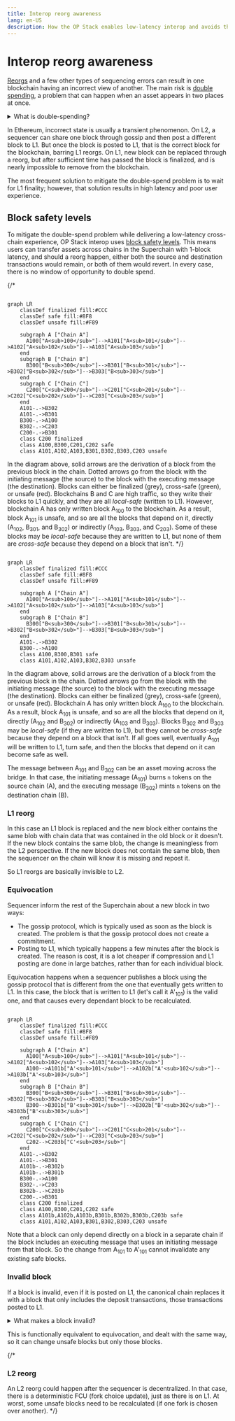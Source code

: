 ```yaml
---
title: Interop reorg awareness
lang: en-US
description: How the OP Stack enables low-latency interop and avoids the double-spend problem.
---
```




<InteropCallout />

# Interop reorg awareness

[Reorgs](https://www.alchemy.com/overviews/what-is-a-reorg#what-happens-to-reorgs-after-the-merge) and a few other types of sequencing errors can result in one blockchain having an incorrect view of another.
The main risk is [double spending](https://en.wikipedia.org/wiki/Double-spending), a problem that can happen when an asset appears in two places at once.

<details>

<summary>What is double-spending?</summary>

```mermaid

flowchart LR 
    subgraph init ["Initiating transaction (source chain)"]
        burn(tokens burned)
        burn-->send(send)
    end
    subgraph exec ["Executing transaction (destination chain)"]
        send==initiating message==>receive(receive)
        receive-->mint(tokens minted)
    end
```

In a normal asset transfer tokens are burned on the source chain first, then a message is sent to the destination chain.
When that message is received, the tokens are minted on the destination chain, where the user can now use those tokens.

```mermaid

flowchart LR 
    subgraph init ["Not really the source chain"]
        err((error))
    end
    subgraph exec ["Executing transaction (destination chain)"]
        err==initiating message==>receive(receive)
        receive-->mint(tokens minted)
    end
```

A double-spend problem occurs when the destination chain receives a valid initiating message, but due to an issue on the source chain, such as a reorg, that initiating transaction is no longer valid. 
When that happens, the tokens are still on the source chain, but they also on the destination chain.

</details>

In Ethereum, incorrect state is usually a transient phenomenon.
On L2, a sequencer can share one block through gossip and then post a different block to L1.
But once the block is posted to L1, that is the correct block for the blockchain, barring L1 reorgs.
On L1, new block can be replaced through a reorg, but after sufficient time has passed the block is finalized, and is nearly impossible to remove from the blockchain.

The most frequent solution to mitigate the double-spend problem is to wait for L1 finality; however, that solution results in high latency and poor user experience.

## Block safety levels

To mitigate the double-spend problem while delivering a low-latency cross-chain experience, OP Stack interop uses [block safety levels](./explainer#block-safety-levels).
This means users can transfer assets across chains in the Superchain with 1-block latency, and should a reorg happen, either both the source and destination transactions would remain, or both of them would revert.
In every case, there is no window of opportunity to double spend.

{/* 
```mermaid

graph LR
    classDef finalized fill:#CCC
    classDef safe fill:#8F8
    classDef unsafe fill:#F89

    subgraph A ["Chain A"]
      A100["A<sub>100</sub>"]-->A101["A<sub>101</sub>"]-->A102["A<sub>102</sub>"]-->A103["A<sub>103</sub>"]
    end
    subgraph B ["Chain B"]
      B300["B<sub>300</sub>"]-->B301["B<sub>301</sub>"]-->B302["B<sub>302</sub>"]-->B303["B<sub>303</sub>"]
    end
    subgraph C ["Chain C"]
      C200["C<sub>200</sub>"]-->C201["C<sub>201</sub>"]-->C202["C<sub>202</sub>"]-->C203["C<sub>203</sub>"]
    end
    A101-.->B302
    A101-.->B301
    B300-.->A100
    B302-.->C203
    C200-.->B301
    class C200 finalized
    class A100,B300,C201,C202 safe
    class A101,A102,A103,B301,B302,B303,C203 unsafe
```

In the diagram above, solid arrows are the derivation of a block from the previous block in the chain. 
Dotted arrows go from the block with the initiating message (the source) to the block with the executing message (the destination).
Blocks can either be finalized (grey), cross-safe (green), or unsafe (red).
Blockchains B and C are high traffic, so they write their blocks to L1 quickly, and they are all *local-safe* (written to L1).
However, blockchain A has only written block A<sub>100</sub> to the blockchain. 
As a result, block A<sub>101</sub> is unsafe, and so are all the blocks that depend on it, directly (A<sub>102</sub>, B<sub>301</sub>, and B<sub>302</sub>) or indirectly (A<sub>103</sub>, B<sub>303</sub>, and C<sub>203</sub>).
Some of these blocks may be *local-safe* because they are written to L1, but none of them are *cross-safe* because they depend on a block that isn't.
*/}

```mermaid

graph LR
    classDef finalized fill:#CCC
    classDef safe fill:#8F8
    classDef unsafe fill:#F89

    subgraph A ["Chain A"]
      A100["A<sub>100</sub>"]-->A101["A<sub>101</sub>"]-->A102["A<sub>102</sub>"]-->A103["A<sub>103</sub>"]
    end
    subgraph B ["Chain B"]
      B300["B<sub>300</sub>"]-->B301["B<sub>301</sub>"]-->B302["B<sub>302</sub>"]-->B303["B<sub>303</sub>"]
    end
    A101-.->B302
    B300-.->A100
    class A100,B300,B301 safe
    class A101,A102,A103,B302,B303 unsafe
```

In the diagram above, solid arrows are the derivation of a block from the previous block in the chain. 
Dotted arrows go from the block with the initiating message (the source) to the block with the executing message (the destination).
Blocks can either be finalized (grey), cross-safe (green), or unsafe (red).
Blockchain A has only written block A<sub>100</sub> to the blockchain. 
As a result, block A<sub>101</sub> is unsafe, and so are all the blocks that depend on it, directly (A<sub>102</sub> and B<sub>302</sub>) or indirectly (A<sub>103</sub> and B<sub>303</sub>).
Blocks B<sub>302</sub> and B<sub>303</sub> may be *local-safe* (if they are written to L1), but they cannot be *cross-safe* because they depend on a block that isn't. 
If all goes well, eventually A<sub>101</sub> will be written to L1, turn safe, and then the blocks that depend on it can become safe as well. 

The message between A<sub>101</sub> and B<sub>302</sub> can be an asset moving across the bridge.
In that case, the initiating message (A<sub>101</sub>) burns `n` tokens on the source chain (A), and the executing message (B<sub>302</sub>) mints `n` tokens on the destination chain (B).

### L1 reorg

In this case an L1 block is replaced and the new block either contains the same blob with chain data that was contained in the old block or it doesn't.
If the new block contains the same blob, the change is meaningless from the L2 perspective.
If the new block does not contain the same blob, then the sequencer on the chain will know it is missing and repost it.

So L1 reorgs are basically invisible to L2.

### Equivocation

Sequencer inform the rest of the Superchain about a new block in two ways:

- The gossip protocol, which is typically used as soon as the block is created.
  The problem is that the gossip protocol does not create a commitment.
- Posting to L1, which typically happens a few minutes after the block is created.
  The reason is cost, it is a lot cheaper if compression and L1 posting are done in large batches, rather than for each individual block.


Equivocation happens when a sequencer publishes a block using the gossip protocol that is different from the one that eventually gets written to L1.
In this case, the block that is written to L1 (let's call it A'<sub>101</sub>) is the valid one, and that causes every dependant block to be recalculated.

```mermaid

graph LR
    classDef finalized fill:#CCC
    classDef safe fill:#8F8
    classDef unsafe fill:#F89

    subgraph A ["Chain A"]
      A100["A<sub>100</sub>"]-->A101["A<sub>101</sub>"]-->A102["A<sub>102</sub>"]-->A103["A<sub>103</sub>"]
      A100-->A101b["A'<sub>101</sub>"]-->A102b["A'<sub>102</sub>"]-->A103b["A'<sub>103</sub>"]
    end
    subgraph B ["Chain B"]
      B300["B<sub>300</sub>"]-->B301["B<sub>301</sub>"]-->B302["B<sub>302</sub>"]-->B303["B<sub>303</sub>"]
      B300-->B301b["B'<sub>301</sub>"]-->B302b["B'<sub>302</sub>"]-->B303b["B'<sub>303</sub>"]
    end
    subgraph C ["Chain C"]
      C200["C<sub>200</sub>"]-->C201["C<sub>201</sub>"]-->C202["C<sub>202</sub>"]-->C203["C<sub>203</sub>"]
      C202-->C203b["C'<sub>203</sub>"]
    end
    A101-.->B302
    A101-.->B301
    A101b-.->B302b
    A101b-.->B301b    
    B300-.->A100
    B302-.->C203
    B302b-.->C203b    
    C200-.->B301    
    class C200 finalized
    class A100,B300,C201,C202 safe
    class A101b,A102b,A103b,B301b,B302b,B303b,C203b safe
    class A101,A102,A103,B301,B302,B303,C203 unsafe
```

Note that a block can only depend directly on a block in a separate chain if the block includes an executing message that uses an initiating message from that block.
So the change from A<sub>101</sub> to A'<sub>101</sub> cannot invalidate any existing safe blocks.

### Invalid block

If a block is invalid, even if it is posted on L1, the canonical chain replaces it with a block that only includes the deposit transactions, those transactions posted to L1.

<details>

<summary>What makes a block invalid?</summary>

There are several potential reasons:

- The block posted to L1 includes incorret information, for example because it relied on a node on a different blockchain for interop and that node reported incorrect information.
- The block was never posted.
  After a timeout of twelve hours all the verifiers will assume that the block that should have been posted is a deposit-only block.

</details>

This is functionally equivalent to equivocation, and dealt with the same way, so it can change unsafe blocks but only those blocks.

{/* 
### L2 reorg

An L2 reorg could happen after the sequencer is decentralized.
In that case, there is a deterministic FCU (fork choice update), just as there is on L1.
At worst, some unsafe blocks need to be recalculated (if one fork is chosen over another).
*/}